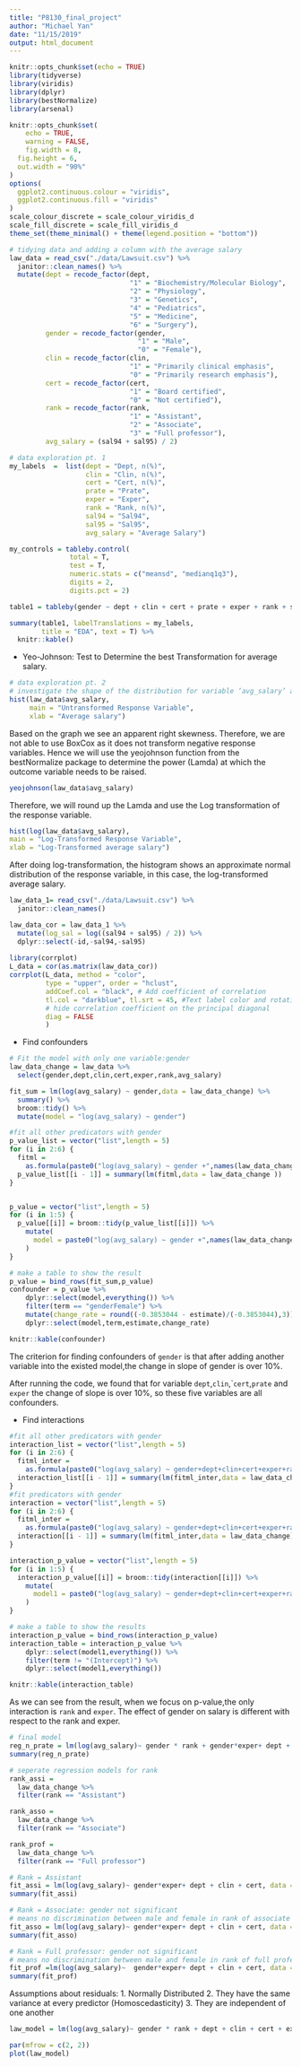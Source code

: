 ```yaml
---
title: "P8130_final_project"
author: "Michael Yan"
date: "11/15/2019"
output: html_document
---
```


```r
knitr::opts_chunk$set(echo = TRUE)
library(tidyverse)
library(viridis)
library(dplyr)
library(bestNormalize)
library(arsenal)

knitr::opts_chunk$set(
	echo = TRUE,
	warning = FALSE,
	fig.width = 8, 
  fig.height = 6,
  out.width = "90%"
)
options(
  ggplot2.continuous.colour = "viridis",
  ggplot2.continuous.fill = "viridis"
)
scale_colour_discrete = scale_colour_viridis_d
scale_fill_discrete = scale_fill_viridis_d
theme_set(theme_minimal() + theme(legend.position = "bottom"))
```


```r
# tidying data and adding a column with the average salary
law_data = read_csv("./data/Lawsuit.csv") %>% 
  janitor::clean_names() %>% 
  mutate(dept = recode_factor(dept, 
                              "1" = "Biochemistry/Molecular Biology", 
                              "2" = "Physiology",
                              "3" = "Genetics", 
                              "4" = "Pediatrics", 
                              "5" = "Medicine", 
                              "6" = "Surgery"),
         gender = recode_factor(gender, 
                                "1" = "Male", 
                                "0" = "Female"),
         clin = recode_factor(clin, 
                              "1" = "Primarily clinical emphasis", 
                              "0" = "Primarily research emphasis"),
         cert = recode_factor(cert, 
                              "1" = "Board certified", 
                              "0" = "Not certified"),
         rank = recode_factor(rank, 
                              "1" = "Assistant", 
                              "2" = "Associate", 
                              "3" = "Full professor"),
         avg_salary = (sal94 + sal95) / 2)
```

```r
# data exploration pt. 1
my_labels  =  list(dept = "Dept, n(%)", 
                   clin = "Clin, n(%)", 
                   cert = "Cert, n(%)", 
                   prate = "Prate", 
                   exper = "Exper", 
                   rank = "Rank, n(%)", 
                   sal94 = "Sal94", 
                   sal95 = "Sal95",
                   avg_salary = "Average Salary")

my_controls = tableby.control(
               total = T,
               test = T,
               numeric.stats = c("meansd", "medianq1q3"),
               digits = 2,
               digits.pct = 2)

table1 = tableby(gender ~ dept + clin + cert + prate + exper + rank + sal94 + sal95 + avg_salary, data = law_data, control = my_controls)

summary(table1, labelTranslations = my_labels, 
        title = "EDA", text = T) %>% 
  knitr::kable()
```


* Yeo-Johnson: Test to Determine the best Transformation for average salary.
```r
# data exploration pt. 2
# investigate the shape of the distribution for variable ‘avg_salary’ and try different transformation
hist(law_data$avg_salary,
     main = "Untransformed Response Variable",
     xlab = "Average salary")
```

Based on the graph we see an apparent right skewness. Therefore, we are not able to use BoxCox as it does not transform negative response variables. Hence we will use the yeojohnson function from the bestNormalize package to determine the power (Lamda) at which the outcome variable needs to be raised.

```r
yeojohnson(law_data$avg_salary)
```

Therefore, we will round up the Lamda and use the Log transformation of the response variable.

```r
hist(log(law_data$avg_salary),
main = "Log-Transformed Response Variable",
xlab = "Log-Transformed average salary") 
```

After doing log-transformation, the histogram shows an approximate normal distribution of the response variable, in this case, the log-transformed average salary.
```r
law_data_1= read_csv("./data/Lawsuit.csv") %>% 
  janitor::clean_names() 

law_data_cor = law_data_1 %>% 
  mutate(log_sal = log((sal94 + sal95) / 2)) %>% 
  dplyr::select(-id,-sal94,-sal95)
  
library(corrplot)
L_data = cor(as.matrix(law_data_cor))
corrplot(L_data, method = "color",  
         type = "upper", order = "hclust", 
         addCoef.col = "black", # Add coefficient of correlation
         tl.col = "darkblue", tl.srt = 45, #Text label color and rotation
         # hide correlation coefficient on the principal diagonal
         diag = FALSE 
         )
```


* Find confounders
```r
# Fit the model with only one variable:gender
law_data_change = law_data %>% 
  select(gender,dept,clin,cert,exper,rank,avg_salary)

fit_sum = lm(log(avg_salary) ~ gender,data = law_data_change) %>% 
  summary() %>% 
  broom::tidy() %>% 
  mutate(model = "log(avg_salary) ~ gender")

#fit all other predicators with gender
p_value_list = vector("list",length = 5)
for (i in 2:6) {
  fitml = 
    as.formula(paste0("log(avg_salary) ~ gender +",names(law_data_change)[i],collapse = ""))
  p_value_list[[i - 1]] = summary(lm(fitml,data = law_data_change ))
}


p_value = vector("list",length = 5)
for (i in 1:5) {
  p_value[[i]] = broom::tidy(p_value_list[[i]]) %>% 
    mutate(
      model = paste0("log(avg_salary) ~ gender +",names(law_data_change)[i + 1],collapse = "")
    )
}

# make a table to show the result
p_value = bind_rows(fit_sum,p_value)
confounder = p_value %>% 
    dplyr::select(model,everything()) %>% 
    filter(term == "genderFemale") %>% 
    mutate(change_rate = round((-0.3853044 - estimate)/(-0.3853044),3)) %>% 
    dplyr::select(model,term,estimate,change_rate)

knitr::kable(confounder)
```

The criterion for finding confounders of `gender` is that after adding another variable into the existed model,the change in slope of gender is over 10%.

After running the code, we found that for variable `dept`,`clin`,``cert`,`prate` and `exper`
the change of slope is over 10%, so these five variables are all confounders.


* Find interactions
```r
#fit all other predicators with gender
interaction_list = vector("list",length = 5)
for (i in 2:6) {
  fitml_inter = 
    as.formula(paste0("log(avg_salary) ~ gender+dept+clin+cert+exper+rank+gender * ",names(law_data_change)[i],collapse = ""))
  interaction_list[[i - 1]] = summary(lm(fitml_inter,data = law_data_change))
}
#fit predicators with gender
interaction = vector("list",length = 5)
for (i in 2:6) {
  fitml_inter = 
    as.formula(paste0("log(avg_salary) ~ gender+dept+clin+cert+exper+rank+gender * ",names(law_data_change)[i],collapse = ""))
  interaction[[i - 1]] = summary(lm(fitml_inter,data = law_data_change))
}

interaction_p_value = vector("list",length = 5)
for (i in 1:5) {
  interaction_p_value[[i]] = broom::tidy(interaction[[i]]) %>% 
    mutate(
      model1 = paste0("log(avg_salary) ~ gender+dept+clin+cert+exper+rank+gender *",names(law_data_change)[i + 1],collapse = "")
    )
}

# make a table to show the results
interaction_p_value = bind_rows(interaction_p_value)
interaction_table = interaction_p_value %>% 
    dplyr::select(model1,everything()) %>% 
    filter(term != "(Intercept)") %>% 
    dplyr::select(model1,everything())

knitr::kable(interaction_table)
```

As we can see from the result, when we focus on p-value,the only interaction is `rank` and `exper`. The effect of gender on salary is different with respect to the rank and exper. 

```r
# final model
reg_n_prate = lm(log(avg_salary)~ gender * rank + gender*exper+ dept + clin + cert , data = law_data_change) 
summary(reg_n_prate)
```


```r
# seperate regression models for rank
rank_assi = 
  law_data_change %>% 
  filter(rank == "Assistant") 

rank_asso =
  law_data_change %>% 
  filter(rank == "Associate")

rank_prof = 
  law_data_change %>% 
  filter(rank == "Full professor")

# Rank = Assistant
fit_assi = lm(log(avg_salary)~ gender*exper+ dept + clin + cert, data = rank_assi)
summary(fit_assi)

# Rank = Associate: gender not significant
# means no discrimination between male and female in rank of associate ?
fit_asso = lm(log(avg_salary)~ gender*exper+ dept + clin + cert, data = rank_asso)
summary(fit_asso)

# Rank = Full professor: gender not significant
# means no discrimination between male and female in rank of full professor?
fit_prof =lm(log(avg_salary)~  gender*exper+ dept + clin + cert, data = rank_prof)
summary(fit_prof)
```


Assumptions about residuals:
1. Normally Distributed
2. They have the same variance at every predictor (Homoscedasticity)
3. They are independent of one another

```r
law_model = lm(log(avg_salary)~ gender * rank + dept + clin + cert + exper * gender, data = law_data_change)

par(mfrow = c(2, 2))
plot(law_model)
```
